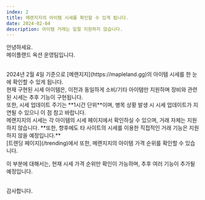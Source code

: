 ```yaml
---
index: 2
title: 메랜지지의 아이템 시세를 확인할 수 있게 됩니다.
date: 2024-02-04
description: 아이템 거래는 일절 지원하지 않습니다.
---
```


안녕하세요.  
메이플랜드 옥션 운영팀입니다.

<br />
2024년 2월 4일 기준으로 [메랜지지](https://mapleland.gg)의 아이템 시세를 한 눈에
확인할 수 있게 됩니다.

<br />
현재 구현된 시세 아이템은, 이전과 동일하게 소비/기타 아이템만 지원하며 장비와 관련된
시세는 추후 기능이 구현됩니다.

<br />
또한, 시세 업데이트 주기는 **1시간 단위**이며, 병목 상황 발생 시 시세 업데이트가
지연될 수 있으니 이 점 참고 바랍니다.

<br />
메랜지지의 시세는 각 아이템의 시세 페이지에서 확인하실 수 있으며, 거래 자체는 지원하지
않습니다. **또한, 향후에도 타 사이트의 시세를 이용한 직접적인 거래 기능은 지원하지
않을 예정입니다.**

<br />
[트렌딩 페이지](/trending)에서 또한, 메랜지지의 아이템 가격 순위를 확인할 수 있습니다.

이 부분에 대해서는, 현재 시세 가격 순위만 확인이 가능하며, 추후 여러 기능이 추가될 예정입니다.

<br />
감사합니다.
